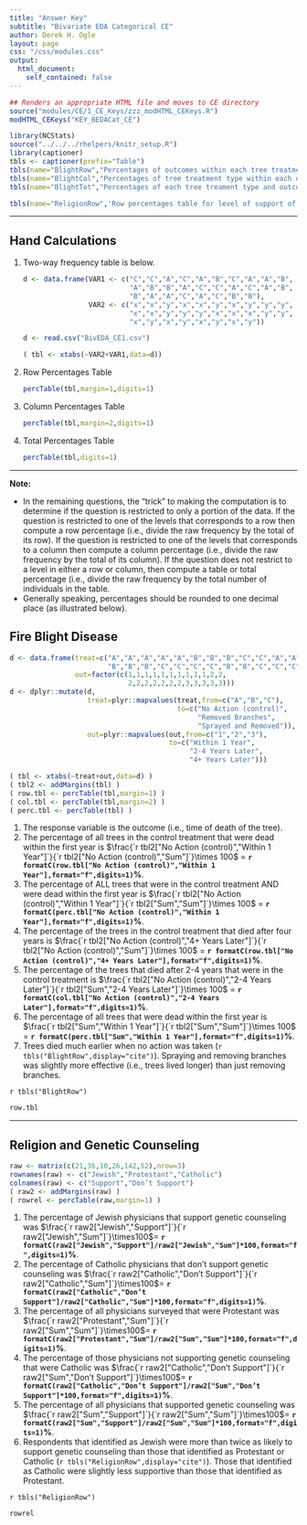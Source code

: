 ```yaml
---
title: "Answer Key"
subtitle: "Bivariate EDA Categorical CE"
author: Derek H. Ogle
layout: page
css: "/css/modules.css"
output:
  html_document:
    self_contained: false
---
```


```r
## Renders an appropriate HTML file and moves to CE directory
source("modules/CE/1_CE_Keys/zzz_modHTML_CEKeys.R")
modHTML_CEKeys("KEY_BEDACat_CE")
```

```r
library(NCStats)
source("../../../rhelpers/knitr_setup.R")
library(captioner)
tbls <- captioner(prefix="Table")
tbls(name="BlightRow","Percentages of outcomes within each tree treatment type.")
tbls(name="BlightCol","Percentages of tree treatment type within each outcome.")
tbls(name="BlightTot","Percentages of each tree treament type and outcome.")

tbls(name="ReligionRow",'Row percentages table for level of support of genetic counseling by religion.')
```

----

## Hand Calculations

<ol>
<li>Two-way frequency table is below.</li>
```r
d <- data.frame(VAR1 <- c("C","C","A","C","A","B","C","A","A","B",
                          "A","B","B","A","C","C","A","C","A","B",
                          "B","A","A","C","A","C","B","B"),
                VAR2 <- c("x","x","y","x","x","y","x","y","y","y",
                          "x","x","y","y","y","x","x","x","y","y",
                          "x","y","x","y","x","y","x","y"))
```
```r
d <- read.csv("BivEDA_CE1.csv")
```
```r
( tbl <- xtabs(~VAR2+VAR1,data=d))
```

<li>Row Percentages Table</li>
```r
percTable(tbl,margin=1,digits=1)
```

<li>Column Percentages Table</li>
```r
percTable(tbl,margin=2,digits=1)
```

<li>Total Percentages Table</li>
```r
percTable(tbl,digits=1)
```
</ol>

----

<div class="alert alert-warning">
<strong>Note:</strong> 
<ul>
<li>In the remaining questions, the "trick" to making the computation is to determine if the question is restricted to only a portion of the data. If the question is restricted to one of the levels that corresponds to a row then compute a row percentage (i.e., divide the raw frequency by the total of its row). If the question is restricted to one of the levels that corresponds to a column then compute a column percentage (i.e., divide the raw frequency by the total of its column). If the question does not restrict to a level in either a row or column, then compute a table or total percentage (i.e., divide the raw frequency by the total number of individuals in the table.</li>
<li>Generally speaking, percentages should be rounded to one decimal place (as illustrated below).</li>
</ul>
</div>

## Fire Blight Disease
```r
d <- data.frame(treat=c("A","A","A","A","A","B","B","B","C","C","A","A",
                        "B","B","B","C","C","C","C","B","B","C","C","C"),
                out=factor(c(1,1,1,1,1,1,1,1,1,1,2,2,
                             2,2,2,2,2,2,2,3,3,3,3,3)))
d <- dplyr::mutate(d,
                   treat=plyr::mapvalues(treat,from=c("A","B","C"),
                                         to=c("No Action (control)",
                                              "Removed Branches",
                                              "Sprayed and Removed")),
                   out=plyr::mapvalues(out,from=c("1","2","3"),
                                       to=c("Within 1 Year",
                                            "2-4 Years Later",
                                            "4+ Years Later")))
```
```r
( tbl <- xtabs(~treat+out,data=d) )
( tbl2 <- addMargins(tbl) )
( row.tbl <- percTable(tbl,margin=1) )
( col.tbl <- percTable(tbl,margin=2) )
( perc.tbl <- percTable(tbl) )
```

<ol>
<!----
  <li>The response variable is the outcome (i.e., time of death of the tree). Note that the row percentage table is in `r tbls("BlightRow",display="cite")`, the  column percentage table is in `r tbls("BlightCol",display="cite")`, and the table percentage table is shown in `r tbls("BlightTot",display="cite")`.</li>
  
`r tbls("BlightRow")`

```r
row.tbl
```

`r tbls("BlightCol")`

```r
col.tbl
```

`r tbls("BlightTot")`

```r
perc.tbl
```
---->

  <li>The response variable is the outcome (i.e., time of death of the tree).</li>
  <li>The percentage of all trees in the control treatment that were dead within the first year is $\frac{`r tbl2["No Action (control)","Within 1 Year"]`}{`r tbl2["No Action (control)","Sum"]`}\times 100$ = <strong>`r formatC(row.tbl["No Action (control)","Within 1 Year"],format="f",digits=1)`%</strong>.</li>
  <li>The percentage of ALL trees that were in the control treatment AND were dead within the first year is $\frac{`r tbl2["No Action (control)","Within 1 Year"]`}{`r tbl2["Sum","Sum"]`}\times 100$ = <strong>`r formatC(perc.tbl["No Action (control)","Within 1 Year"],format="f",digits=1)`%</strong>.</li>
  <li>The percentage of the trees in the control treatment that died after four years is $\frac{`r tbl2["No Action (control)","4+ Years Later"]`}{`r tbl2["No Action (control)","Sum"]`}\times 100$ = <strong>`r formatC(row.tbl["No Action (control)","4+ Years Later"],format="f",digits=1)`%</strong>.</li>
  <li>The percentage of the trees that died after 2-4 years that were in the control treatment is $\frac{`r tbl2["No Action (control)","2-4 Years Later"]`}{`r tbl2["Sum","2-4 Years Later"]`}\times 100$ = <strong>`r formatC(col.tbl["No Action (control)","2-4 Years Later"],format="f",digits=1)`%</strong>.</li>
  <li>The percentage of all trees that were dead within the first year is $\frac{`r tbl2["Sum","Within 1 Year"]`}{`r tbl2["Sum","Sum"]`}\times 100$ = <strong>`r formatC(perc.tbl["Sum","Within 1 Year"],format="f",digits=1)`%</strong>.</li>
  <li>Trees died much earlier when no action was taken (`r tbls("BlightRow",display="cite")`). Spraying and removing branches was slightly more effective (i.e., trees lived longer) than just removing branches.
</ol>

`r tbls("BlightRow")`

```r
row.tbl
```

----

## Religion and Genetic Counseling

```r
raw <- matrix(c(21,36,10,26,142,52),nrow=3)
rownames(raw) <- c("Jewish","Protestant","Catholic")
colnames(raw) <- c("Support","Don’t Support")
( raw2 <- addMargins(raw) )
( rowrel <- percTable(raw,margin=1) )
```

<ol>
  <li>The percentage of Jewish physicians that support genetic counseling was $\frac{`r raw2["Jewish","Support"]`}{`r raw2["Jewish","Sum"]`}\times100$= <strong>`r formatC(raw2["Jewish","Support"]/raw2["Jewish","Sum"]*100,format="f",digits=1)`%</strong>.</li>
  <li>The percentage of Catholic physicians that don’t support genetic counseling was  $\frac{`r raw2["Catholic","Don’t Support"]`}{`r raw2["Catholic","Sum"]`}\times100$= <strong>`r formatC(raw2["Catholic","Don’t Support"]/raw2["Catholic","Sum"]*100,format="f",digits=1)`%</strong>.</li>
  <li>The percentage of all physicians surveyed that were Protestant was  $\frac{`r raw2["Protestant","Sum"]`}{`r raw2["Sum","Sum"]`}\times100$= <strong>`r formatC(raw2["Protestant","Sum"]/raw2["Sum","Sum"]*100,format="f",digits=1)`%</strong>.</li>
  <li>The percentage of those physicians not supporting genetic counseling that were Catholic was  $\frac{`r raw2["Catholic","Don’t Support"]`}{`r raw2["Sum","Don’t Support"]`}\times100$= <strong>`r formatC(raw2["Catholic","Don’t Support"]/raw2["Sum","Don’t Support"]*100,format="f",digits=1)`%</strong>.</li>
  <li>The percentage of all physicians that supported genetic counseling was  $\frac{`r raw2["Sum","Support"]`}{`r raw2["Sum","Sum"]`}\times100$= <strong>`r formatC(raw2["Sum","Support"]/raw2["Sum","Sum"]*100,format="f",digits=1)`%</strong>.</li>
  <li>Respondents that identified as Jewish were more than twice as likely to support genetic counseling than those that identified as Protestant or Catholic (`r tbls("ReligionRow",display="cite")`). Those that identified as Catholic were slightly less supportive than those that identified as Protestant.</li>
</ol>

`r tbls("ReligionRow")`

```r
rowrel
```
